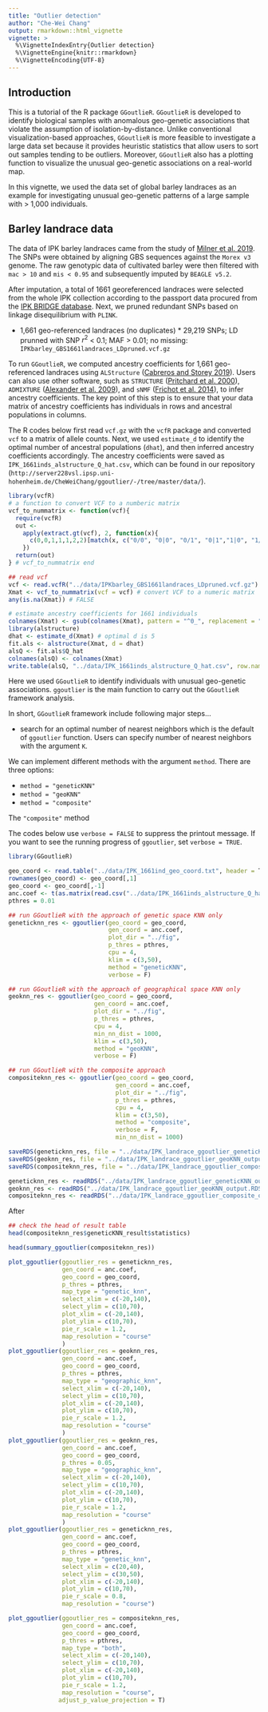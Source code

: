 ```yaml
---
title: "Outlier detection"
author: "Che-Wei Chang"
output: rmarkdown::html_vignette
vignette: >
  %\VignetteIndexEntry{Outlier detection}
  %\VignetteEngine{knitr::rmarkdown}
  %\VignetteEncoding{UTF-8}
---
```


<!---
The dataset used in this walk through were obtained and pre-processed.
For details, see: http://server228vsl.ipsp.uni-hohenheim.de/CheWeiChang/ggnet/-/blob/master/analysis/data.Rmd

Files for demo were copied from `ggnet` repos and renamed to make them be easier to understand
`gbs_georef_1661inds_beagle_imputed_maf0.01_SNPonly_rmChrUn_LDprune0.1.vcf.gz` 
      -> `IPKbarley_GBS1661landraces_LDpruned.vcf.gz`
`georef_1661ind_geo_coord_for_locator.txt`
      -> `IPK_1661ind_geo_coord.txt`
`alstructure_Q_hat_1661inds.csv`
      -> `IPK_1661inds_alstructure_Q_hat.csv`
      
TO DO:
 - modify the plotting functions to take single input from ggoutlier -> switch plotting modes according to attributes
 - add progress bar to internal functions of ggoutlier
 - [done] make a function to summarize ggoutlier output
 - suppress library messages
 - make w_power separate?
--->

## Introduction

This is a tutorial of the R package `GGoutlieR`.
`GGoutlieR` is developed to identify biological samples with anomalous geo-genetic associations that violate the assumption of isolation-by-distance.
Unlike conventional visualization-based approaches, `GGoutlieR` is more feasible to investigate a large data set because it provides heuristic statistics that allow users to sort out samples tending to be outliers.
Moreover, `GGoutlieR` also has a plotting function to visualize the unusual geo-genetic associations on a real-world map.

In this vignette, we used the data set of global barley landraces as an example for investigating unusual geo-genetic patterns of a large sample with > 1,000 individuals.

## Barley landrace data

The data of IPK barley landraces came from the study of [Milner et al. 2019](https://www.nature.com/articles/s41588-018-0266-x).
The SNPs were obtained by aligning GBS sequences against the `Morex v3` genome.
The raw genotypic data of cultivated barley were then filtered with `mac > 10` and `mis < 0.95` and subsequently imputed by `BEAGLE v5.2`.

After imputation, a total of 1661 georeferenced landraces were selected from the whole IPK collection according to the passport data procured from the [IPK BRIDGE database](https://bridge.ipk-gatersleben.de/).
Next, we pruned redundant SNPs based on linkage disequilibrium with `PLINK`.

* 1,661 geo-referenced landraces (no duplicates)
      * 29,219 SNPs; LD prunned with SNP $r^2$ < 0.1; MAF > 0.01; no missing: `IPKbarley_GBS1661landraces_LDpruned.vcf.gz`  

To run `GGoutlieR`, we computed ancestry coefficients for 1,661 geo-referenced landraces using `ALStructure` ([Cabreros and Storey 2019](https://doi.org/10.1534/genetics.119.302159)).
Users can also use other software, such as `STRUCTURE` ([Pritchard et al. 2000](https://doi.org/10.1093/genetics/155.2.945)), `ADMIXTURE` ([Alexander et al. 2009](https://genome.cshlp.org/content/19/9/1655.short)), and `sNMF` ([Frichot et al. 2014](https://doi.org/10.1534/genetics.113.160572)), to infer ancestry coefficients.
The key point of this step is to ensure that your data matrix of ancestry coefficients has individuals in rows and ancestral populations in columns.

The R codes below first read `vcf.gz` with the `vcfR` package and converted `vcf` to a matrix of allele counts.
Next, we used `estimate_d` to identify the optimal number of ancestral populations (`dhat`), and then inferred ancestry coefficients accordingly.
The ancestry coefficients were saved as `IPK_1661inds_alstructure_Q_hat.csv`, which can be found in our repository (`http://server228vsl.ipsp.uni-hohenheim.de/CheWeiChang/ggoutlier/-/tree/master/data/`).

```r
library(vcfR)
# a function to convert VCF to a numberic matrix
vcf_to_nummatrix <- function(vcf){
  require(vcfR)
  out <-
    apply(extract.gt(vcf), 2, function(x){
      c(0,0,1,1,1,2,2)[match(x, c("0/0", "0|0", "0/1", "0|1","1|0", "1/1", "1|1"))]
    })
  return(out)
} # vcf_to_nummatrix end

## read vcf
vcf <- read.vcfR("../data/IPKbarley_GBS1661landraces_LDpruned.vcf.gz")
Xmat <- vcf_to_nummatrix(vcf = vcf) # convert VCF to a numeric matrix
any(is.na(Xmat)) # FALSE

# estimate ancestry coefficients for 1661 individuals
colnames(Xmat) <- gsub(colnames(Xmat), pattern = "^0_", replacement = "") # remove prefix
library(alstructure)
dhat <- estimate_d(Xmat) # optimal d is 5
fit.als <- alstructure(Xmat, d = dhat)
alsQ <- fit.als$Q_hat
colnames(alsQ) <- colnames(Xmat)
write.table(alsQ, "../data/IPK_1661inds_alstructure_Q_hat.csv", row.names = F, col.names = T, sep = ",")
```

Here we used `GGoutlieR` to identify individuals with unusual geo-genetic associations.
`ggoutlier` is the main function to carry out the `GGoutlieR` framework analysis.

In short, `GGoutlieR` framework include following major steps...

* search for an optimal number of nearest neighbors which is the default of `ggoutlier` function. Users can specify number of nearest neighbors with the argument `K`.

We can implement different methods with the argument `method`. 
There are three options:

* `method = "geneticKNN"`
* `method = "geoKNN"`
* `method = "composite"`

The `"composite"` method 


The codes below use `verbose = FALSE` to suppress the printout message.
If you want to see the running progress of `ggoutlier`, set `verbose = TRUE`.

```r
library(GGoutlieR)

geo_coord <- read.table("../data/IPK_1661ind_geo_coord.txt", header = T, stringsAsFactors = F)
rownames(geo_coord) <- geo_coord[,1]
geo_coord <- geo_coord[,-1]
anc.coef <- t(as.matrix(read.csv("../data/IPK_1661inds_alstructure_Q_hat.csv", header = F, stringsAsFactors = F)))
pthres = 0.01

## run GGoutlieR with the approach of genetic space KNN only
geneticknn_res <- ggoutlier(geo_coord = geo_coord,
                            gen_coord = anc.coef,
                            plot_dir = "../fig", 
                            p_thres = pthres, 
                            cpu = 4, 
                            klim = c(3,50), 
                            method = "geneticKNN",
                            verbose = F)

## run GGoutlieR with the approach of geographical space KNN only
geoknn_res <- ggoutlier(geo_coord = geo_coord,
                        gen_coord = anc.coef,
                        plot_dir = "../fig", 
                        p_thres = pthres, 
                        cpu = 4,
                        min_nn_dist = 1000, 
                        klim = c(3,50), 
                        method = "geoKNN",
                        verbose = F)

## run GGoutlieR with the composite approach
compositeknn_res <- ggoutlier(geo_coord = geo_coord,
                              gen_coord = anc.coef,
                              plot_dir = "../fig", 
                              p_thres = pthres, 
                              cpu = 4, 
                              klim = c(3,50), 
                              method = "composite",
                              verbose = F,
                              min_nn_dist = 1000)
```

```r
saveRDS(geneticknn_res, file = "../data/IPK_landrace_ggoutlier_geneticKNN_output.RDS")
saveRDS(geoknn_res, file = "../data/IPK_landrace_ggoutlier_geoKNN_output.RDS")
saveRDS(compositeknn_res, file = "../data/IPK_landrace_ggoutlier_composite_output.RDS")

geneticknn_res <- readRDS("../data/IPK_landrace_ggoutlier_geneticKNN_output.RDS")
geoknn_res <- readRDS("../data/IPK_landrace_ggoutlier_geoKNN_output.RDS")
compositeknn_res <- readRDS("../data/IPK_landrace_ggoutlier_composite_output.RDS")
```

After 

```r
## check the head of result table
head(compositeknn_res$geneticKNN_result$statistics)

head(summary_ggoutlier(compositeknn_res))
```

```r

plot_ggoutlier(ggoutlier_res = geneticknn_res,
               gen_coord = anc.coef,
               geo_coord = geo_coord,
               p_thres = pthres,
               map_type = "genetic_knn",
               select_xlim = c(-20,140),
               select_ylim = c(10,70),
               plot_xlim = c(-20,140),
               plot_ylim = c(10,70),
               pie_r_scale = 1.2,
               map_resolution = "course"
               )
plot_ggoutlier(ggoutlier_res = geoknn_res,
               gen_coord = anc.coef,
               geo_coord = geo_coord,
               p_thres = pthres,
               map_type = "geographic_knn",
               select_xlim = c(-20,140),
               select_ylim = c(10,70),
               plot_xlim = c(-20,140),
               plot_ylim = c(10,70),
               pie_r_scale = 1.2,
               map_resolution = "course"
               )
plot_ggoutlier(ggoutlier_res = geoknn_res,
               gen_coord = anc.coef,
               geo_coord = geo_coord,
               p_thres = 0.05,
               map_type = "geographic_knn",
               select_xlim = c(-20,140),
               select_ylim = c(10,70),
               plot_xlim = c(-20,140),
               plot_ylim = c(10,70),
               pie_r_scale = 1.2,
               map_resolution = "course"
               )
plot_ggoutlier(ggoutlier_res = geneticknn_res,
               gen_coord = anc.coef,
               geo_coord = geo_coord,
               p_thres = pthres,
               map_type = "genetic_knn",
               select_xlim = c(20,40),
               select_ylim = c(30,50),
               plot_xlim = c(-20,140),
               plot_ylim = c(10,70),
               pie_r_scale = 0.8,
               map_resolution = "course")

plot_ggoutlier(ggoutlier_res = compositeknn_res,
               gen_coord = anc.coef,
               geo_coord = geo_coord,
               p_thres = pthres,
               map_type = "both",
               select_xlim = c(-20,140),
               select_ylim = c(10,70),
               plot_xlim = c(-20,140),
               plot_ylim = c(10,70),
               pie_r_scale = 1.2,
               map_resolution = "course",
              adjust_p_value_projection = T)

```

